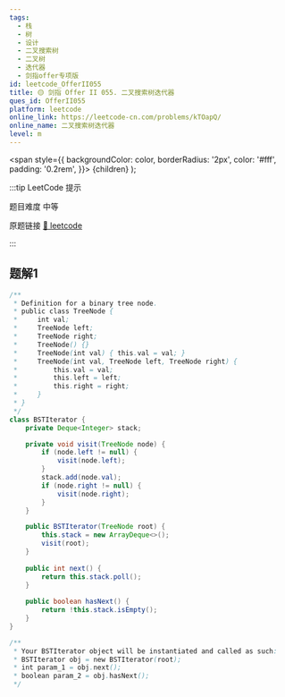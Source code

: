 ```yaml
---
tags:
  - 栈
  - 树
  - 设计
  - 二叉搜索树
  - 二叉树
  - 迭代器
  - 剑指offer专项版
id: leetcode_OfferII055
title: 🟡 剑指 Offer II 055. 二叉搜索树迭代器
ques_id: OfferII055
platform: leetcode
online_link: https://leetcode-cn.com/problems/kTOapQ/
online_name: 二叉搜索树迭代器
level: m
---
```


  <span
    style={{
      backgroundColor: color,
      borderRadius: '2px',
      color: '#fff',
      padding: '0.2rem',
    }}>
    {children}
  </span>
);

:::tip LeetCode 提示

题目难度 <Highlight color="#ffc01e">中等</Highlight>

原题链接 [🔗 leetcode](https://leetcode-cn.com/problems/kTOapQ/)

:::

## 题解1

```java
/**
 * Definition for a binary tree node.
 * public class TreeNode {
 *     int val;
 *     TreeNode left;
 *     TreeNode right;
 *     TreeNode() {}
 *     TreeNode(int val) { this.val = val; }
 *     TreeNode(int val, TreeNode left, TreeNode right) {
 *         this.val = val;
 *         this.left = left;
 *         this.right = right;
 *     }
 * }
 */
class BSTIterator {
    private Deque<Integer> stack;

    private void visit(TreeNode node) {
        if (node.left != null) {
            visit(node.left);
        }
        stack.add(node.val);
        if (node.right != null) {
            visit(node.right);
        }
    }

    public BSTIterator(TreeNode root) {
        this.stack = new ArrayDeque<>();
        visit(root);
    }
    
    public int next() {
        return this.stack.poll();
    }
    
    public boolean hasNext() {
        return !this.stack.isEmpty();
    }
}

/**
 * Your BSTIterator object will be instantiated and called as such:
 * BSTIterator obj = new BSTIterator(root);
 * int param_1 = obj.next();
 * boolean param_2 = obj.hasNext();
 */
```
